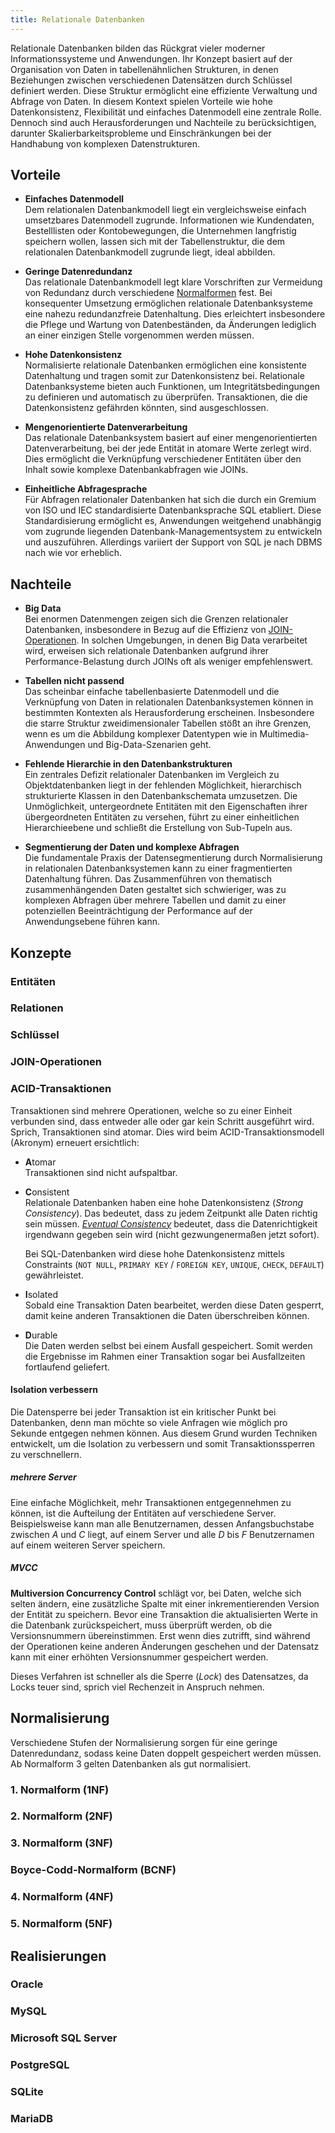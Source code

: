 ```yaml
---
title: Relationale Datenbanken
---
```


Relationale Datenbanken bilden das Rückgrat vieler moderner Informationssysteme und Anwendungen. Ihr Konzept basiert auf der Organisation von Daten in tabellenähnlichen Strukturen, in denen Beziehungen zwischen verschiedenen Datensätzen durch Schlüssel definiert werden. Diese Struktur ermöglicht eine effiziente Verwaltung und Abfrage von Daten. In diesem Kontext spielen Vorteile wie hohe Datenkonsistenz, Flexibilität und einfaches Datenmodell eine zentrale Rolle. Dennoch sind auch Herausforderungen und Nachteile zu berücksichtigen, darunter Skalierbarkeitsprobleme und Einschränkungen bei der Handhabung von komplexen Datenstrukturen.

## Vorteile

- **Einfaches Datenmodell**  
  Dem relationalen Datenbankmodell liegt ein vergleichsweise einfach umsetzbares Datenmodell zugrunde. Informationen wie Kundendaten, Bestelllisten oder Kontobewegungen, die Unternehmen langfristig speichern wollen, lassen sich mit der Tabellenstruktur, die dem relationalen Datenbankmodell zugrunde liegt, ideal abbilden.

- **Geringe Datenredundanz**  
  Das relationale Datenbankmodell legt klare Vorschriften zur Vermeidung von Redundanz durch verschiedene [Normalformen](#normalisierung) fest. Bei konsequenter Umsetzung ermöglichen relationale Datenbanksysteme eine nahezu redundanzfreie Datenhaltung. Dies erleichtert insbesondere die Pflege und Wartung von Datenbeständen, da Änderungen lediglich an einer einzigen Stelle vorgenommen werden müssen.

- **Hohe Datenkonsistenz**  
  Normalisierte relationale Datenbanken ermöglichen eine konsistente Datenhaltung und tragen somit zur Datenkonsistenz bei. Relationale Datenbanksysteme bieten auch Funktionen, um Integritätsbedingungen zu definieren und automatisch zu überprüfen. Transaktionen, die die Datenkonsistenz gefährden könnten, sind ausgeschlossen.

- **Mengenorientierte Datenverarbeitung**  
  Das relationale Datenbanksystem basiert auf einer mengenorientierten Datenverarbeitung, bei der jede Entität in atomare Werte zerlegt wird. Dies ermöglicht die Verknüpfung verschiedener Entitäten über den Inhalt sowie komplexe Datenbankabfragen wie JOINs.

- **Einheitliche Abfragesprache**  
  Für Abfragen relationaler Datenbanken hat sich die durch ein Gremium von ISO und IEC standardisierte Datenbanksprache SQL etabliert. Diese Standardisierung ermöglicht es, Anwendungen weitgehend unabhängig vom zugrunde liegenden Datenbank-Managementsystem zu entwickeln und auszuführen. Allerdings variiert der Support von SQL je nach DBMS nach wie vor erheblich.

## Nachteile

- **Big Data**  
  Bei enormen Datenmengen zeigen sich die Grenzen relationaler Datenbanken, insbesondere in Bezug auf die Effizienz von [JOIN-Operationen](#join-operationen). In solchen Umgebungen, in denen Big Data verarbeitet wird, erweisen sich relationale Datenbanken aufgrund ihrer Performance-Belastung durch JOINs oft als weniger empfehlenswert.

- **Tabellen nicht passend**  
  Das scheinbar einfache tabellenbasierte Datenmodell und die Verknüpfung von Daten in relationalen Datenbanksystemen können in bestimmten Kontexten als Herausforderung erscheinen. Insbesondere die starre Struktur zweidimensionaler Tabellen stößt an ihre Grenzen, wenn es um die Abbildung komplexer Datentypen wie in Multimedia-Anwendungen und Big-Data-Szenarien geht.

- **Fehlende Hierarchie in den Datenbankstrukturen**  
  Ein zentrales Defizit relationaler Datenbanken im Vergleich zu Objektdatenbanken liegt in der fehlenden Möglichkeit, hierarchisch strukturierte Klassen in den Datenbankschemata umzusetzen. Die Unmöglichkeit, untergeordnete Entitäten mit den Eigenschaften ihrer übergeordneten Entitäten zu versehen, führt zu einer einheitlichen Hierarchieebene und schließt die Erstellung von Sub-Tupeln aus.

- **Segmentierung der Daten und komplexe Abfragen**  
  Die fundamentale Praxis der Datensegmentierung durch Normalisierung in relationalen Datenbanksystemen kann zu einer fragmentierten Datenhaltung führen. Das Zusammenführen von thematisch zusammenhängenden Daten gestaltet sich schwieriger, was zu komplexen Abfragen über mehrere Tabellen und damit zu einer potenziellen Beeinträchtigung der Performance auf der Anwendungsebene führen kann.

## Konzepte

### Entitäten

### Relationen

### Schlüssel

### JOIN-Operationen

### ACID-Transaktionen

Transaktionen sind mehrere Operationen, welche so zu einer Einheit verbunden sind, dass entweder alle oder gar kein Schritt ausgeführt wird. Sprich, Transaktionen sind atomar. Dies wird beim ACID-Transaktionsmodell (Akronym) erneuert ersichtlich:

- **A**tomar  
  Transaktionen sind nicht aufspaltbar.

- **C**onsistent  
  Relationale Datenbanken haben eine hohe Datenkonsistenz (_Strong Consistency_). Das bedeutet, dass zu jedem Zeitpunkt alle Daten richtig sein müssen. [_Eventual Consistency_](/de/databases/document-oriented-databases#base-transaktionen) bedeutet, dass die Datenrichtigkeit irgendwann gegeben sein wird (nicht gezwungenermaßen jetzt sofort).

  Bei SQL-Datenbanken wird diese hohe Datenkonsistenz mittels Constraints (`NOT NULL`, `PRIMARY KEY` / `FOREIGN KEY`, `UNIQUE`, `CHECK`, `DEFAULT`) gewährleistet.

- **I**solated  
  Sobald eine Transaktion Daten bearbeitet, werden diese Daten gesperrt, damit keine anderen Transaktionen die Daten überschreiben können.

- **D**urable  
  Die Daten werden selbst bei einem Ausfall gespeichert. Somit werden die Ergebnisse im Rahmen einer Transaktion sogar bei Ausfallzeiten fortlaufend geliefert.

#### Isolation verbessern

Die Datensperre bei jeder Transaktion ist ein kritischer Punkt bei Datenbanken, denn man möchte so viele Anfragen wie möglich pro Sekunde entgegen nehmen können. Aus diesem Grund wurden Techniken entwickelt, um die Isolation zu verbessern und somit Transaktionssperren zu verschnellern.

##### mehrere Server

Eine einfache Möglichkeit, mehr Transaktionen entgegennehmen zu können, ist die Aufteilung der Entitäten auf verschiedene Server. Beispielsweise kann man alle Benutzernamen, dessen Anfangsbuchstabe zwischen _A_ und _C_ liegt, auf einem Server und alle _D_ bis _F_ Benutzernamen auf einem weiteren Server speichern.

##### MVCC

**Multiversion Concurrency Control** schlägt vor, bei Daten, welche sich selten ändern, eine zusätzliche Spalte mit einer inkrementierenden Version der Entität zu speichern. Bevor eine Transaktion die aktualisierten Werte in die Datenbank zurückspeichert, muss überprüft werden, ob die Versionsnummern übereinstimmen. Erst wenn dies zutrifft, sind während der Operationen keine anderen Änderungen geschehen und der Datensatz kann mit einer erhöhten Versionsnummer gespeichert werden.

Dieses Verfahren ist schneller als die Sperre (_Lock_) des Datensatzes, da Locks teuer sind, sprich viel Rechenzeit in Anspruch nehmen.

## Normalisierung

Verschiedene Stufen der Normalisierung sorgen für eine geringe Datenredundanz, sodass keine Daten doppelt gespeichert werden müssen. Ab Normalform 3 gelten Datenbanken als gut normalisiert.

### 1. Normalform (1NF)

### 2. Normalform (2NF)

### 3. Normalform (3NF)

### Boyce-Codd-Normalform (BCNF)

### 4. Normalform (4NF)

### 5. Normalform (5NF)

## Realisierungen

### Oracle

### MySQL

### Microsoft SQL Server

### PostgreSQL

### SQLite

### MariaDB
